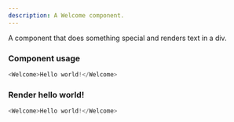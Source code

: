 ```yaml
---
description: A Welcome component.
---
```



A component that does something special and renders text in a div.

### Component usage
```js
<Welcome>Hello world!</Welcome>
```

### Render hello world!

```js live
<Welcome>Hello world!</Welcome>
```
